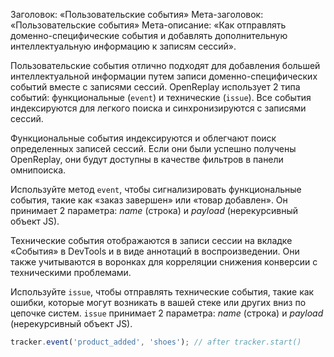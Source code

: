 Заголовок: «Пользовательские события»
Мета-заголовок: «Пользовательские события»
Мета-описание: «Как отправлять доменно-специфические события и добавлять дополнительную интеллектуальную информацию к записям сессий».

Пользовательские события отлично подходят для добавления большей интеллектуальной информации путем записи доменно-специфических событий вместе с записями сессий. OpenReplay использует 2 типа событий: функциональные (`event`) и технические (`issue`). Все события индексируются для легкого поиска и синхронизируются с записями сессий.

Функциональные события индексируются и облегчают поиск определенных записей сессий. Если они были успешно получены OpenReplay, они будут доступны в качестве фильтров в панели омнипоиска.

Используйте метод `event`, чтобы сигнализировать функциональные события, такие как «заказ завершен» или «товар добавлен». Он принимает 2 параметра: *name* (строка) и *payload* (нерекурсивный объект JS).

Технические события отображаются в записи сессии на вкладке «События» в DevTools и в виде аннотаций в воспроизведении. Они также учитываются в воронках для корреляции снижения конверсии с техническими проблемами.

Используйте `issue`, чтобы отправлять технические события, такие как ошибки, которые могут возникать в вашей стеке или других вниз по цепочке систем. `issue` принимает 2 параметра: *name* (строка) и *payload* (нерекурсивный объект JS).
```js
tracker.event('product_added', 'shoes'); // after tracker.start()
```
